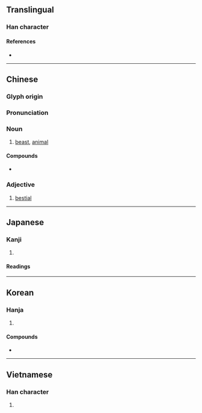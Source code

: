 {{character info/new}}
{{also|獣|兽}}
==Translingual==
{{Han simplified forms|獸|獣|兽}}

===Han character===
{{Han char|rn=94|rad=犬|as=15|sn=19|four=63634|canj=RRIK,XRRIK|ids=⿰嘼犬}}

====References====
* {{Han ref|kx=0721.030|dkj=20775|dj=1132.190|hdz=21375.050|uh=7378|ud=29560|bh=C37E|bd=50046}}

----

==Chinese==
{{zh-forms|s=兽}}

===Glyph origin===
{{Han etyl}}

===Pronunciation===
{{zh-pron
|m=shòu
|c=sau3
|h=pfs=chhu
|mn=siù
|w=2seu
|mc=y
|oc=y
|ma=
|cat=n,a
}}

===Noun===
{{zh-noun}}

# [[beast]], [[animal]]

====Compounds====
{{der-top|Compounds}}
* {{zh-l|獸姦|[[bestiality]] {{gloss|sexual activity}}}}
{{der-bottom}}

===Adjective===
{{zh-adj}}

# [[bestial]]

----

==Japanese==

===Kanji===
{{ja-kanji|grade=|rs=犬15|shin=獣}}

# {{defn|lang=ja|sort=犬15}}

====Readings====
{{ja-readings|goon=[[しゅ]] (shu)|kanon=[[しゅう]] (shū)|kanyoon=[[じゅう]] (jū)|kun=[[けもの]] (kemono), [[けだもの]] (kedamono)}}

----

==Korean==

===Hanja===
{{ko-hanja|hangeul=수|eumhun=|mr=su|y=swu}}

# {{defn|lang=ko|sort=犬15}}

====Compounds====
* {{ko-l|수간|[[bestiality]] {{gloss|sexual activity}}|獸姦}}

----

==Vietnamese==

===Han character===
{{vi-hantu|[[thú]]|rs=犬15}}

# {{defn|lang=vi|sort=犬15}}